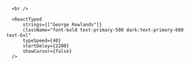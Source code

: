 
<div className="h-screen flex flex-row w-full" >
  <div className="self-center border border-[#ECECEC] dark:border-[#2A2A2A]">
    <Graph className="hidden"/>
  </div>
  <div className="mt-64 ml-8">
      <ReactTyped 
          strings={["Hello there, my name is"]}
          className="text-3xl"
          typeSpeed={40}
          showCursor={false}
          startDelay={500}
      />

      <br />

      <ReactTyped
          strings={["George Rowlands"]}
          className="font-bold text-primary-500 dark:text-primary-600 text-6xl"
          typeSpeed={40}
          startDelay={2200}
          showCursor={false}
      />

  </div>
</div>
